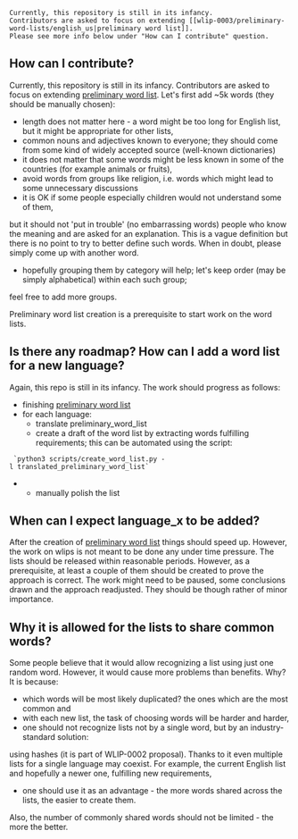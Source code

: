 <pre>
Currently, this repository is still in its infancy.
Contributors are asked to focus on extending [[wlip-0003/preliminary-word-lists/english_us|preliminary word list]].
Please see more info below under "How can I contribute" question.
</pre>

==How can I contribute?==
Currently, this repository is still in its infancy.
Contributors are asked to focus on extending [[wlip-0003/preliminary-word-lists/english_us|preliminary word list]].
Let's first add ~5k words (they should be manually chosen):
* length does not matter here - a word might be too long for English list, but it might be appropriate for other lists,
* common nouns and adjectives known to everyone; they should come from some kind of widely accepted source (well-known dictionaries)
* it does not matter that some words might be less known in some of the countries (for example animals or fruits),
* avoid words from groups like religion, i.e. words which might lead to some unnecessary discussions
* <p> it is OK if some people especially children would not understand some of them,
but it should not 'put in trouble' (no embarrassing words) people who know the meaning and are asked for an explanation.
This is a vague definition but there is no point to try to better define such words.
When in doubt, please simply come up with another word. </p>
* <p>hopefully grouping them by category will help; let's keep order (may be simply alphabetical) within each such group;
feel free to add more groups.</p>

Preliminary word list creation is a prerequisite to start work on the word lists.

==Is there any roadmap? How can I add a word list for a new language?==
Again, this repo is still in its infancy. The work should progress as follows:
* finishing [[wlip-0003/preliminary-word-lists/english_us|preliminary word list]]
* for each language:
** translate preliminary_word_list
** create a draft of the word list by extracting words fulfilling requirements; this can be automated using the script:
  `python3 scripts/create_word_list.py -l translated_preliminary_word_list`
** manually polish the list

==When can I expect language_x to be added?==
After the creation of [[wlip-0003/preliminary-word-lists/english_us|preliminary word list]] things should speed up.
However, the work on wlips is not meant to be done any under time pressure.
The lists should be released within reasonable periods.
However, as a prerequisite, at least a couple of them should be created to prove the approach is correct.
The work might need to be paused, some conclusions drawn and the approach readjusted.
They should be though rather of minor importance.

==Why it is allowed for the lists to share common words?==
Some people believe that it would allow recognizing a list using just one random word.
However, it would cause more problems than benefits.
Why? It is because:
* which words will be most likely duplicated? the ones which are the most common and
* with each new list, the task of choosing words will be harder and harder,
* <p>one should not recognize lists not by a single word, but by an industry-standard solution:
using hashes (it is part of WLIP-0002 proposal).
Thanks to it even multiple lists for a single language may coexist.
For example, the current English list and hopefully a newer one, fulfilling new requirements,</p>
* <p>one should use it as an advantage - the more words shared across the lists, the easier to create them.
Also, the number of commonly shared words should not be limited - the more the better.</p>
